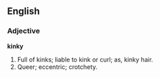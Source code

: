 ==English==

===Adjective===

'''kinky'''

#Full of kinks; liable to kink or curl; as, kinky hair.
#Queer; eccentric; crotchety.